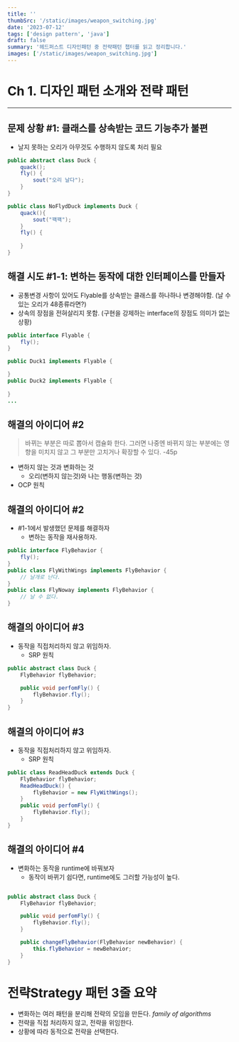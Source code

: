 ```yaml
---
title: ''
thumbSrc: '/static/images/weapon_switching.jpg'
date: '2023-07-12'
tags: ['design pattern', 'java']
draft: false
summary: '헤드퍼스트 디자인패턴 중 전략패턴 챕터를 읽고 정리합니다.'
images: ['/static/images/weapon_switching.jpg']
---
```



# Ch 1. 디자인 패턴 소개와 전략 패턴

---

## 문제 상황 #1: 클래스를 상속받는 코드 기능추가 불편
- 날지 못하는 오리가 아무것도 수행하지 않도록 처리 필요

```java
public abstract class Duck {
    quack();
    fly() {
        sout("오리 날다"); 
    }
}

public class NoFlydDuck implements Duck {
    quack(){
        sout("꽥꽥");    
    }
    fly() {
        
    }
}

```


## 해결 시도 #1-1: 변하는 동작에 대한 인터페이스를 만들자

- 공통변경 사항이 있어도 Flyable를 상속받는 클래스를 하나하나 변경해야함. (날 수 있는 오리가 48종류라면?)
- 상속의 장점을 전혀살리지 못함. (구현을 강제하는 interface의 장점도 의미가 없는 상황)

```java
public interface Flyable {
    fly();
}

public Duck1 implements Flyable {

}
public Duck2 implements Flyable {
    
}
...
```

## 해결의 아이디어 #2 

> 바뀌는 부분은 따로 뽑아서 캡슐화 한다. 그러면 나중엔 바뀌지 않는 부분에는 영향을 미치지 않고 그 부분만 고치거나 확장할 수 있다. -45p

- 변하지 않는 것과 변화하는 것
    - 오리(변하지 않는것)와 나는 행동(변하는 것)
- OCP 원칙


## 해결의 아이디어 #2 
- #1-1에서 발생했던 문제를 해결하자
    - 변하는 동작을 재사용하자.

```java
public interface FlyBehavior { 
    fly();
}
public class FlyWithWings implements FlyBehavior {
    // 날개로 난다.
}
public class FlyNoway implements FlyBehavior {
    // 날 수 없다.
}
```


## 해결의 아이디어 #3
- 동작을 직접처리하지 않고 위임하자.
    - SRP 원칙

```java
public abstract class Duck {
    FlyBehavior flyBehavior;

    public void perfomFly() {
        flyBehavior.fly();
    }
}
```


## 해결의 아이디어 #3
- 동작을 직접처리하지 않고 위임하자.
    - SRP 원칙

```java
public class ReadHeadDuck extends Duck {
    FlyBehavior flyBehavior;
    ReadHeadDuck() {
        flyBehavior = new FlyWithWings();
    }
    public void perfomFly() {
        flyBehavior.fly();
    }
}
```


## 해결의 아이디어 #4
- 변화하는 동작을 runtime에 바꿔보자
    - 동작이 바뀌기 쉽다면, runtime에도 그러할 가능성이 높다.
```java

public abstract class Duck {
    FlyBehavior flyBehavior;

    public void perfomFly() {
        flyBehavior.fly();
    }

    public changeFlyBehavior(FlyBehavior newBehavior) {
        this.flyBehavior = newBehavior;
    }
}

```

# 전략Strategy 패턴 3줄 요약

- 변화하는 여러 패턴을 분리해 전략의 모임을 만든다. _family of algorithms_
- 전략을 직접 처리하지 않고, 전략을 위임한다.
- 상황에 따라 동적으로 전략을 선택한다.


